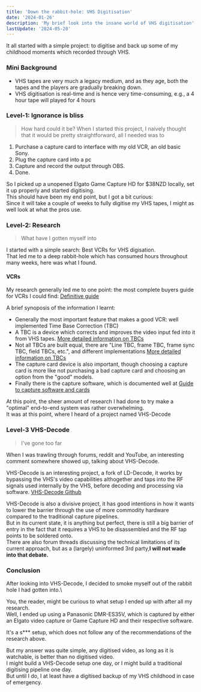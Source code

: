 ```yaml
---
title: 'Down the rabbit-hole: VHS Digitisation'
date: '2024-01-26'
description: 'My brief look into the insane world of VHS digitisation'
lastUpdate: '2024-05-20'
---
```

It all started with a simple project: to digitise and back up some of my childhood moments which recorded through VHS.

### Mini Background
- VHS tapes are very much a legacy medium, and as they age, both the tapes and the players are gradually breaking down.
- VHS digitisation is real-time and is hence very time-consuming, e.g., a 4 hour tape will played for 4 hours


### Level-1: Ignorance is bliss
> How hard could it be?
When I started this project, I naively thought that it would be pretty straightforward, all I needed was to 
1. Purchase a capture card to interface with my old VCR, an old basic Sony.
2. Plug the capture card into a pc
3. Capture and record the output through OBS.
4. Done.

So I picked up a unopened Elgato Game Capture HD for $38NZD locally, set it up properly and started digitising.\
This should have been my end point, but I got a bit curious:\
Since it will take a couple of weeks to fully digitise my VHS tapes, I might as well look at what the pros use.

### Level-2: Research
> What have I gotten myself into

I started with a simple search: Best VCRs for VHS digisation.\
That led me to a deep rabbit-hole which has consumed hours throughout many weeks, here was what I found.

#### VCRs
My research generally led me to one point: the most complete buyers guide for VCRs I could find: [Definitive guide](https://www.digitalfaq.com/forum/video-restore/1567-vcr-buying-guide.html)

A brief synoposis of the information I learnt:
- Generally the most important feature that makes a good VCR: well implemented Time Base Correction (TBC)
- A TBC is a device which corrects and improves the video input fed into it from VHS tapes. [More detailed information on TBCs](https://www.digitalfaq.com/forum/video-restore/2251-tbc-time-base.html)
- Not all TBCs are built equal, there are "Line TBC, frame TBC, frame sync TBC, field TBCs, etc.", and different implementations [More detailed information on TBCs](https://www.digitalfaq.com/forum/video-capture/12537-tbc-how.html)
- The capture card device is also important, though choosing a capture card is more like not purchasing a bad capture card and choosing an option from the "good" models.
- Finally there is the capture software, which is documented well at [Guide to capture software and cards](https://www.digitalfaq.com/guides/video/introduction-record-capture.htm)


At this point, the sheer amount of research I had done to try make a "optimal" end-to-end system was rather overwhelming.\
It was at this point, where I heard of a project named VHS-Decode

### Level-3 VHS-Decode
> I've gone too far

When I was trawling through forums, reddit and YouTube, an interesting comment somewhere showed up, talking about VHS-Decode.

VHS-Decode is an interesting project, a fork of LD-Decode, it works by bypassing the VHS's video capabilities althogether and taps into the RF signals used internally by the VHS, before decoding and processing via software.
[VHS-Decode Github](https://github.com/oyvindln/vhs-decode)

VHS-Decode is also a divisive project, it has good intentions in how it wants to lower the barrier through the use of more commodity hardware compared to the traditional capture pipelines.\
But in its current state, it is anything but perfect, there is still a big barrier of entry in the fact that it requires a VHS to be disassembled and the RF tap points to be soldered onto.\
There are also forum threads discussing the technical limitations of its current approach, but as a (largely) uninformed 3rd party,<strong>I will not wade into that debate.</strong>

### Conclusion
After looking into VHS-Decode, I decided to smoke myself out of the rabbit hole I had gotten into.\

You, the reader, might be curious to what setup I ended up with after all my research.\
Well, I ended up using a Panasonic DMR-ES35V, which is captured by either an Elgato video capture or Game Capture HD and their respective software.

It's a s*** setup, which does not follow any of the recommendations of the research above.

But my answer was quite simple, any digitised video, as long as it is watchable, is better than no digitised video.\
I might build a VHS-Decode setup one day, or I might build a traditional digitising pipeline one day.\
But until I do, I at least have a digitised backup of my VHS childhood in case of emergency.
